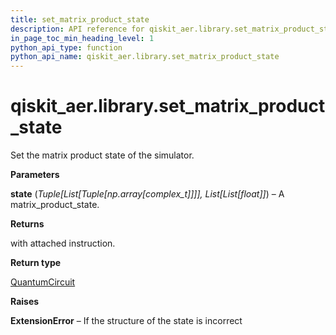 ```yaml
---
title: set_matrix_product_state
description: API reference for qiskit_aer.library.set_matrix_product_state
in_page_toc_min_heading_level: 1
python_api_type: function
python_api_name: qiskit_aer.library.set_matrix_product_state
---
```


# qiskit\_aer.library.set\_matrix\_product\_state

<Function id="qiskit_aer.library.set_matrix_product_state" github="https://github.com/qiskit/qiskit-aer/tree/stable/0.11/qiskit_aer/library/set_instructions/set_matrix_product_state.py" signature="set_matrix_product_state(self, state)">
  Set the matrix product state of the simulator.

  **Parameters**

  **state** (*Tuple\[List\[Tuple\[np.array\[complex\_t]]]], List\[List\[float]]*) – A matrix\_product\_state.

  **Returns**

  with attached instruction.

  **Return type**

  [QuantumCircuit](qiskit.circuit.QuantumCircuit "qiskit.circuit.QuantumCircuit")

  **Raises**

  **ExtensionError** – If the structure of the state is incorrect
</Function>

